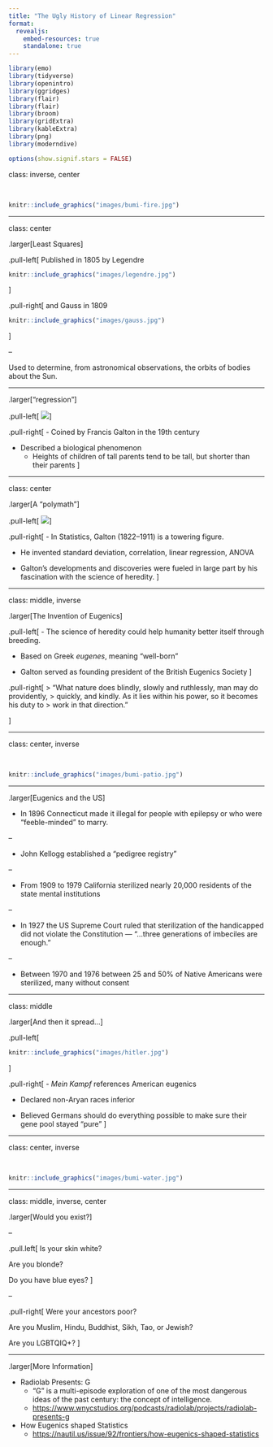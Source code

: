 ```yaml
---
title: "The Ugly History of Linear Regression"
format: 
  revealjs:
    embed-resources: true
    standalone: true
---
```


```r
library(emo)
library(tidyverse)
library(openintro)
library(ggridges)
library(flair)
library(flair)
library(broom)
library(gridExtra)
library(kableExtra)
library(png)
library(moderndive)

options(show.signif.stars = FALSE)
```

class: inverse, center

</br>

```r
knitr::include_graphics("images/bumi-fire.jpg")
```

------------------------------------------------------------------------

class: center

.larger\[Least Squares\]

.pull-left\[ Published in 1805 by Legendre

```r
knitr::include_graphics("images/legendre.jpg")
```

\]

.pull-right\[ and Gauss in 1809

```r
knitr::include_graphics("images/gauss.jpg")
```

\]

--

Used to determine, from astronomical observations, the orbits of bodies about the Sun.

<!-- Mostly comets, but also later the then newly discovered minor planets. -->

------------------------------------------------------------------------

.larger\["regression"\]

.pull-left\[ ![](images/galton.png)\]

.pull-right\[ - Coined by Francis Galton in the 19th century

-   Described a biological phenomenon
    -   Heights of children of tall parents tend to be tall, but shorter than their parents \]

<!-- A phenomenon also known as regression toward the mean. -->

------------------------------------------------------------------------

class: center

.larger\[A "polymath"\]

.pull-left\[ ![](images/correlation.jpg)\]

.pull-right\[ - In Statistics, Galton (1822--1911) is a towering figure.

-   He invented standard deviation, correlation, linear regression, ANOVA

-   Galton's developments and discoveries were fueled in large part by his fascination with the science of heredity. \]

<!-- Galton was wrestling with the unanswered question of how different traits stayed stable in a population over generations, building on the work of his cousin Charles Darwin, who had published On the Origin of Species in 1859. -->

------------------------------------------------------------------------

class: middle, inverse

.larger\[The Invention of Eugenics\]

.pull-left\[ - The science of heredity could help humanity better itself through breeding.

-   Based on Greek *eugenes*, meaning "well-born"

-   Galton served as founding president of the British Eugenics Society \]

.pull-right\[ \> "What nature does blindly, slowly and ruthlessly, man may do providently, \> quickly, and kindly. As it lies within his power, so it becomes his duty to \> work in that direction."

\]

------------------------------------------------------------------------

class: center, inverse

</br>

```r
knitr::include_graphics("images/bumi-patio.jpg")
```

------------------------------------------------------------------------

.larger\[Eugenics and the US\]

-   In 1896 Connecticut made it illegal for people with epilepsy or who were "feeble-minded" to marry.

--

-   John Kellogg established a "pedigree registry"

--

-   From 1909 to 1979 California sterilized nearly 20,000 residents of the state mental institutions

--

-   In 1927 the US Supreme Court ruled that sterilization of the handicapped did not violate the Constitution --- "...three generations of imbeciles are enough."

--

-   Between 1970 and 1976 between 25 and 50% of Native Americans were sterilized, many without consent

------------------------------------------------------------------------

class: middle

.larger\[And then it spread...\]

.pull-left\[

```r
knitr::include_graphics("images/hitler.jpg")
```

\]

.pull-right\[ - *Mein Kampf* references American eugenics

-   Declared non-Aryan races inferior

-   Believed Germans should do everything possible to make sure their gene pool stayed "pure" \]

------------------------------------------------------------------------

class: center, inverse

</br>

```r
knitr::include_graphics("images/bumi-water.jpg")
```

------------------------------------------------------------------------

class: middle, inverse, center

.larger\[Would you exist?\]

--

.pull.left\[ Is your skin white?

Are you blonde?

Do you have blue eyes? \]

--

.pull-right\[ Were your ancestors poor?

Are you Muslim, Hindu, Buddhist, Sikh, Tao, or Jewish?

Are you LGBTQIQ+? \]

------------------------------------------------------------------------

.larger\[More Information\]

-   Radiolab Presents: G
    -   "G" is a multi-episode exploration of one of the most dangerous ideas of the past century: the concept of intelligence.
    -   <https://www.wnycstudios.org/podcasts/radiolab/projects/radiolab-presents-g>
-   How Eugenics shaped Statistics
    -   <https://nautil.us/issue/92/frontiers/how-eugenics-shaped-statistics>
